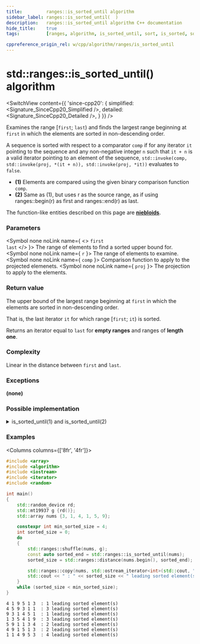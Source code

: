 ```yaml
---
title:         ranges::is_sorted_until algorithm
sidebar_label: ranges::is_sorted_until(  )
description:   ranges::is_sorted_until algorithm C++ documentation
hide_title:    true
tags:          [ranges, algorithm, is_sorted_until, sort, is_sorted, sorted]

cppreference_origin_rel: w/cpp/algorithm/ranges/is_sorted_until
---
```



<!----------------- Codes ---------------------->


# std::ranges::is_sorted_until() algorithm

<SwitchView content={{
	'since-cpp20': {
		simplified:	<Signature_SinceCpp20_Simplified />,
		detailed:	<Signature_SinceCpp20_Detailed />,
	}
}} />

Examines the range [`first`; `last`) and finds the largest range beginning at `first` in which the elements are sorted in non-descending order.

A sequence is sorted with respect to a comparator `comp` if for any iterator `it` pointing to the sequence
and any non-negative integer `n` such that `it + n` is a valid iterator pointing to an element of the sequence,
`std::invoke(comp, std::invoke(proj, *(it + n)), std::invoke(proj, *it))` evaluates to `false`.

- **(1)** Elements are compared using the given binary comparison function `comp`.
- **(2)** Same as (1), but uses r as the source range, as if using ranges::begin(r) as first and ranges::end(r) as last.

The function-like entities described on this page are [**niebloids**](#).

### Parameters

<SymbolTable>

  <Symbol none noLink name={ <> <code>first</code> <br/> <code>last</code> </> }>
    The range of elements to find a sorted upper bound for.
  </Symbol>
  <Symbol none noLink name={ <code>r</code> }>
    The range of elements to examine.
  </Symbol>
  <Symbol none noLink name={ <code>comp</code> }>
    Comparison function to apply to the projected elemenets.
  </Symbol>
  <Symbol none noLink name={ <code>proj</code> }>
    The projection to apply to the elements.
  </Symbol>

</SymbolTable>

### Return value

The upper bound of the largest range beginning at `first` in which the elements are sorted in non-descending order.

That is, the last iterator `it` for which range [`first`; `it`) is sorted.

Returns an iterator equal to `last` for **empty ranges** and ranges of **length one**.

### Complexity

Linear in the distance between `first` and `last`.

### Exceptions

**(none)**

### Possible implementation

<details>
<summary>is_sorted_until(1) and is_sorted_until(2)</summary>

```cpp

struct is_sorted_until_fn
{
    template<std::forward_iterator I, std::sentinel_for<I> S, class Proj = std::identity,
             std::indirect_strict_weak_order<std::projected<I, Proj>> Comp = ranges::less>
    constexpr I operator()(I first, S last, Comp comp = {}, Proj proj = {}) const
    {
        if (first == last)
            return first;

        for (auto next = first; ++next != last; first = next)
            if (std::invoke(comp, std::invoke(proj, *next), std::invoke(proj, *first)))
                return next;

        return first;
    }

    template<ranges::forward_range R, class Proj = std::identity,
             std::indirect_strict_weak_order<
                 std::projected<ranges::iterator_t<R>, Proj>> Comp = ranges::less>
    constexpr ranges::borrowed_iterator_t<R>
        operator()(R&& r, Comp comp = {}, Proj proj = {}) const
    {
        return (*this)(ranges::begin(r), ranges::end(r), std::ref(comp), std::ref(proj));
    }
};

inline constexpr is_sorted_until_fn is_sorted_until;
```

</details>

### Examples


<Columns columns={['8fr', '4fr']}>
<div>

```cpp title='Main.cpp' showLineNumbers
#include <array>
#include <algorithm>
#include <iostream>
#include <iterator>
#include <random>

int main()
{
    std::random_device rd;
    std::mt19937 g {rd()};
    std::array nums {3, 1, 4, 1, 5, 9};

    constexpr int min_sorted_size = 4;
    int sorted_size = 0;
    do
    {
        std::ranges::shuffle(nums, g);
        const auto sorted_end = std::ranges::is_sorted_until(nums);
        sorted_size = std::ranges::distance(nums.begin(), sorted_end);

        std::ranges::copy(nums, std::ostream_iterator<int>(std::cout, " "));
        std::cout << " : " << sorted_size << " leading sorted element(s)\n";
    }
    while (sorted_size < min_sorted_size);
}
```

</div>
<div>

```plaintext title="Possible Output"
4 1 9 5 1 3  : 1 leading sorted element(s)
4 5 9 3 1 1  : 3 leading sorted element(s)
9 3 1 4 5 1  : 1 leading sorted element(s)
1 3 5 4 1 9  : 3 leading sorted element(s)
5 9 1 1 3 4  : 2 leading sorted element(s)
4 9 1 5 1 3  : 2 leading sorted element(s)
1 1 4 9 5 3  : 4 leading sorted element(s)
```

</div>
</Columns>
